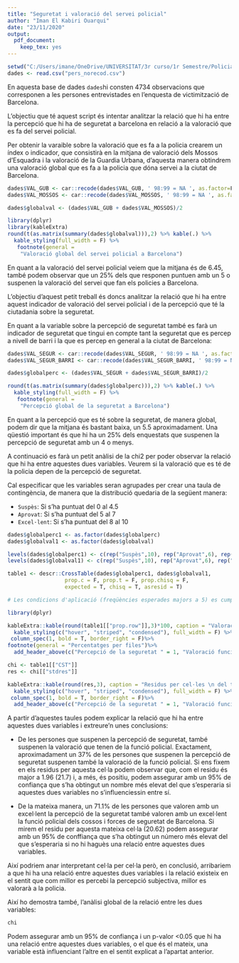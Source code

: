 ---
title: "Seguretat i valoració del servei policial"
author: "Iman El Kabiri Ouarqui"
date: "23/11/2020"
output: 
  pdf_document: 
    keep_tex: yes
---
```{r}
setwd("C:/Users/imane/OneDrive/UNIVERSITAT/3r curso/1r Semestre/Policia y seguretat/Informe1")
dades <- read.csv("pers_norecod.csv")
```

En aquesta base de dades `dades`hi consten 4734 observacions que corresponen a les persones entrevistades en l'enquesta de victimització de Barcelona.

L'objectiu que té aquest script és intentar analitzar la relació que hi ha entre la percepció que hi ha de seguretat a barcelona en relació a la valoració que es fa del servei policial. 

Per obtenir la varaible sobre la valoració que es fa a la policia crearem un índex o indicador, que consistirà en la mitjana de valoració dels Mossos d'Esquadra i la valoració de la Guardia Urbana, d'aquesta manera obtindrem una valoració global que es fa a la policia que dóna servei a la ciutat de Barcelona.

```{r}
dades$VAL_GUB <- car::recode(dades$VAL_GUB, ' 98:99 = NA ', as.factor=F)
dades$VAL_MOSSOS <- car::recode(dades$VAL_MOSSOS, ' 98:99 = NA ', as.factor=F)
```

```{r}
dades$globalval <- (dades$VAL_GUB + dades$VAL_MOSSOS)/2
```

```{r}
library(dplyr)
library(kableExtra)
round(t(as.matrix(summary(dades$globalval))),2) %>% kable(.) %>% 
  kable_styling(full_width = F) %>% 
   footnote(general = 
    "Valoració global del servei policial a Barcelona")
```

En quant a la valoració del servei policial veiem que la mitjana és de 6.45, també podem observar que un 25% dels que responen puntuen amb un 5 o suspenen la valoració del servei que fan els policies a Barcelona. 

L'objectiu d'aquest petit treball és doncs analitzar la relació que hi ha entre aquest indicador de valoració del servei policial i de la percepció que té la ciutadania sobre la seguretat. 

En quant a la variable sobre la percepció de seguretat també es farà un indicador de seguretat que tingui en compte tant la seguretat que es percep a nivell de barri i la que es percep en general a la ciutat de Barcelona:
```{r}
dades$VAL_SEGUR <- car::recode(dades$VAL_SEGUR, ' 98:99 = NA ', as.factor=F)
dades$VAL_SEGUR_BARRI <- car::recode(dades$VAL_SEGUR_BARRI, ' 98:99 = NA ', as.factor=F)
```

```{r}
dades$globalperc <- (dades$VAL_SEGUR + dades$VAL_SEGUR_BARRI)/2
```

```{r}
round(t(as.matrix(summary(dades$globalperc))),2) %>% kable(.) %>% 
  kable_styling(full_width = F) %>% 
   footnote(general = 
    "Percepció global de la seguretat a Barcelona")
```
En quant a la percepció que es té sobre la seguretat, de manera global, podem dir que la mitjana és bastant baixa, un 5.5 aproximadament. Una qüestió important és que hi ha un 25% dels enquestats que suspenen la percepció de seguretat amb un 4 o menys.

A continuació es farà un petit anàlisi de la chi2 per poder observar la relació que hi ha entre aquestes dues variables. Veurem si la valoració que es té de la policia depen de la percepció de seguretat.

Cal especificar que les variables seran agrupades per crear una taula de contingència, de manera que la distribució quedaria de la següent manera:

- `Suspès`: Si s'ha puntuat del 0 al 4.5
- `Aprovat`: Si s'ha puntuat del 5 al 7
- `Excel·lent`: Si s'ha puntuat del 8 al 10

```{r}
dades$globalperc1 <- as.factor(dades$globalperc)
dades$globalval1 <- as.factor(dades$globalval)
```
```{r}
levels(dades$globalperc1) <- c(rep("Suspès",10), rep("Aprovat",6), rep("Excel·lent", 5))
levels(dades$globalval1) <- c(rep("Suspès",10), rep("Aprovat",6), rep("Excel·lent", 5))
```



```{r warning=F, message=F}
table1 <- descr::CrossTable(dades$globalperc1, dades$globalval1, 
                  prop.c = F, prop.t = F, prop.chisq = F,
                  expected = T, chisq = T, asresid = T) 

# Les condicions d'aplicació (freqüències esperades majors a 5) es cumpleixin, per tant, s'ha de portar a térme el test de la Chi2 sense fer cap canvi en les variables.

library(dplyr) 

kableExtra::kable(round(table1[["prop.row"]],3)*100, caption = "Valoració de la funció policial \n tenint en compte la percepció de seguretat (%)") %>%
  kable_styling(c("hover", "striped", "condensed"), full_width = F) %>%
 column_spec(1, bold = T, border_right = F)%>%
footnote(general = "Percentatges per files")%>%
  add_header_above(c("Percepció de la seguretat " = 1, "Valoració funció policial" = 3))

```
```{r}
chi <- table1[["CST"]]
res <- chi[["stdres"]]

kableExtra::kable(round(res,3), caption = "Residus per cel·les \n del test de la Chi2") %>%
  kable_styling(c("hover", "striped", "condensed"), full_width = F) %>%
 column_spec(1, bold = T, border_right = F)%>%
  add_header_above(c("Percepció de la seguretat " = 1, "Valoració funció policial" = 3))
```

A partir d'aquestes taules podem explicar la relació que hi ha entre aquestes dues variables i extreure'n unes conclusions:

- De les persones que suspenen la percepció de seguretat, també suspenen la valoració que tenen de la funció policial. Exactament, aproximadament un 37% de les persones que suspenen la percepció de seguretat suspenen també la valoració de la funció policial. Si ens fixem en els residus per aquesta cel·la podem observar que, com el residu és major a 1.96 (21.7) i, a més, és positiu, podem assegurar amb un 95% de confiança que s'ha obtingut un nombre més elevat del que s'esperaria si aquestes dues variables no s'influenciessin entre sí. 

- De la mateixa manera, un 71.1% de les persones que valoren amb un excel·lent la percepció de la seguretat també valoren amb un excel·lent la funció policial dels cossos i forces de seguretat de Barcelona. Si mirem el residu per aquesta mateixa cel·la (20.62) podem assegurar amb un 95% de conffiança que s'ha obtingut un número més elevat del que s'esperaria si no hi haguès una relació entre aquestes dues variables.

Així podriem anar interpretant cel·la per cel·la però, en conclusió, arribariem a que hi ha una relació entre aquestes dues variables i la relació existeix en el sentit que com millor es percebi la percepció subjectiva, millor es valorarà a la policia. 

Així ho demostra també, l'anàlisi global de la relació entre les dues variables:
```{r}
chi 
```
Podem assegurar amb un 95% de confiança i un p-valor <0.05 que hi ha una relació entre aquestes dues variables, o el que és el mateix, una variable està influenciant l'altre en el sentit explicat a l'apartat anterior.




































